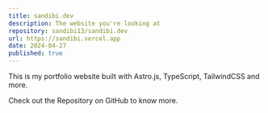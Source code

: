 ```yaml
---
title: sandibi.dev
description: The website you're looking at
repository: sandibi13/sandibi.dev
url: https://sandibi.vercel.app
date: 2024-04-27
published: true
---
```


This is my portfolio website built with Astro.js, TypeScript, TailwindCSS and more.

Check out the Repository on GitHub to know more.
